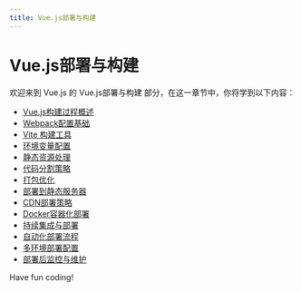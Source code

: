 ```yaml
---
title: Vue.js部署与构建
---
```


# Vue.js部署与构建

欢迎来到 Vue.js 的 Vue.js部署与构建 部分，在这一章节中，你将学到以下内容：

- [Vue.js构建过程概述](./0-vuejs-build-process-overview.mdx)
- [Webpack配置基础](./1-webpack-configuration-basics.mdx)
- [Vite 构建工具](./2-vite-build-tool.mdx)
- [环境变量配置](./3-environment-variable-configuration.mdx)
- [静态资源处理](./4-static-resource-handling.mdx)
- [代码分割策略](./5-code-segmentation-strategy.mdx)
- [打包优化](./6-packaging-optimization.mdx)
- [部署到静态服务器](./7-deploy-to-static-server.mdx)
- [CDN部署策略](./8-cdn-deployment-strategy.mdx)
- [Docker容器化部署](./9-docker-containerized-deployment.mdx)
- [持续集成与部署](./10-continuous-integration-and-deployment.mdx)
- [自动化部署流程](./11-automated-deployment-process.mdx)
- [多环境部署配置](./12-multi-environment-deployment-configuration.mdx)
- [部署后监控与维护](./13-post-deployment-monitoring-and-maintenance.mdx)

Have fun coding!